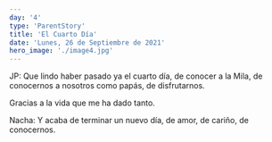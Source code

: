 ```yaml
---
day: '4'
type: 'ParentStory'
title: 'El Cuarto Día'
date: 'Lunes, 26 de Septiembre de 2021'
hero_image: './image4.jpg'
---
```


JP:
Que lindo haber pasado ya el cuarto día, de conocer a la Mila, de conocernos a nosotros como papás, de disfrutarnos.

Gracias a la vida que me ha dado tanto.

Nacha:
Y acaba de terminar un nuevo día, de amor, de cariño, de conocernos.
